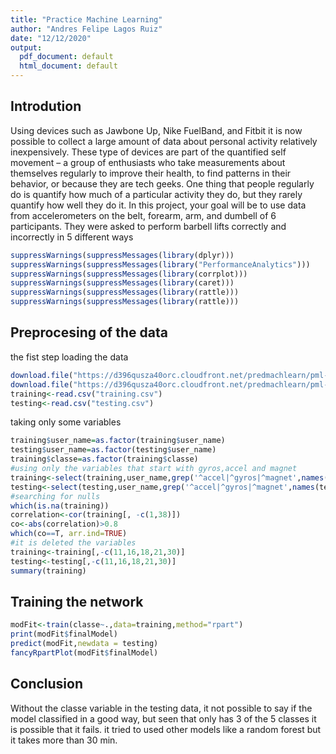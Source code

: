 ```yaml
---
title: "Practice Machine Learning"
author: "Andres Felipe Lagos Ruiz"
date: "12/12/2020"
output:
  pdf_document: default
  html_document: default
---
```

## Introdution

Using devices such as Jawbone Up, Nike FuelBand, and Fitbit it is now possible to collect a large amount of data about personal activity relatively inexpensively. These type of devices are part of the quantified self movement – a group of enthusiasts who take measurements about themselves regularly to improve their health, to find patterns in their behavior, or because they are tech geeks. One thing that people regularly do is quantify how much of a particular activity they do, but they rarely quantify how well they do it. In this project, your goal will be to use data from accelerometers on the belt, forearm, arm, and dumbell of 6 participants. They were asked to perform barbell lifts correctly and incorrectly in 5 different ways


```r
suppressWarnings(suppressMessages(library(dplyr)))
suppressWarnings(suppressMessages(library("PerformanceAnalytics")))
suppressWarnings(suppressMessages(library(corrplot)))
suppressWarnings(suppressMessages(library(caret)))
suppressWarnings(suppressMessages(library(rattle)))
suppressWarnings(suppressMessages(library(rattle)))
```


## Preprocesing of the data
the fist step loading the data
```r
download.file("https://d396qusza40orc.cloudfront.net/predmachlearn/pml-training.csv","training.csv")
download.file("https://d396qusza40orc.cloudfront.net/predmachlearn/pml-testing.csv","testing.csv")
training<-read.csv("training.csv")
testing<-read.csv("testing.csv")
```
taking only some variables
```r
training$user_name=as.factor(training$user_name)
testing$user_name=as.factor(testing$user_name)
training$classe=as.factor(training$classe)
#using only the variables that start with gyros,accel and magnet
training<-select(training,user_name,grep('^accel|^gyros|^magnet',names(training)),classe)
testing<-select(testing,user_name,grep('^accel|^gyros|^magnet',names(testing)))
#searching for nulls
which(is.na(training))
correlation<-cor(training[, -c(1,38)])
co<-abs(correlation)>0.8
which(co==T, arr.ind=TRUE)
#it is deleted the variables 
training<-training[,-c(11,16,18,21,30)]
testing<-testing[,-c(11,16,18,21,30)]
summary(training)

```
## Training the network

```r
modFit<-train(classe~.,data=training,method="rpart")
print(modFit$finalModel)
predict(modFit,newdata = testing)
fancyRpartPlot(modFit$finalModel)
```
  
## Conclusion 
Without the classe variable in the testing data, it not possible to say if the model classified in a good way, but seen that only has 3 of the 5 classes it is possible that it fails. it tried to used other models like a random forest but it takes more than 30 min.
